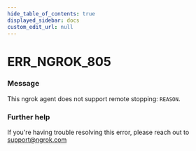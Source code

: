 ```yaml
---
hide_table_of_contents: true
displayed_sidebar: docs
custom_edit_url: null
---
```



# ERR_NGROK_805

### Message
This ngrok agent does not support remote stopping: `REASON`.

### Further help
If you're having trouble resolving this error, please reach out to [support@ngrok.com](mailto:support@ngrok.com?subject=Help%20with%20ERR_NGROK_805)


<ErrorDetails error='err_ngrok_805' />
